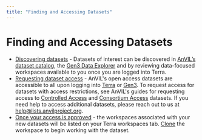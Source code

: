 ```yaml
---
title: "Finding and Accessing Datasets"
---
```


# Finding and Accessing Datasets

- [Discovering datasets]({portalURL}/data/consortia) - Datasets of interest can be discovered
  in [AnVIL’s dataset catalog]({portalURL}/data/consortia),
  the [Gen3 Data Explorer](https://gen3.theanvil.io/) and by reviewing
  data-focused workspaces available to you once you are logged into Terra.
- [Requesting dataset access](/learn/accessing-data/requesting-data-access) - AnVIL's open access datasets are
  accessible to all upon logging into [Terra](https://anvil.terra.bio/#workspaces) or [Gen3](https://gen3.theanvil.io/).
  To request access for datasets with access restrictions, see AnVIL's guides for requesting access
  to [Controlled Access](/learn/accessing-data/requesting-data-access#accessing-controlled-access-data)
  and [Consortium Access](/learn/accessing-data/requesting-data-access#accessing-consortium-access-data) datasets. If
  you need help to access additional datasets, please reach out to us
  at [help@lists.anvilproject.org]({anvilHelp}).
- [Once your access is approved](/learn/accessing-data/requesting-data-access#once-your-access-is-granted) - the
  workspaces associated with your new datasets will be listed on your Terra workspaces
  tab. [Clone](https://support.terra.bio/hc/en-us/articles/360026130851-How-to-clone-a-workspace) the workspace to begin
  working with the dataset.
